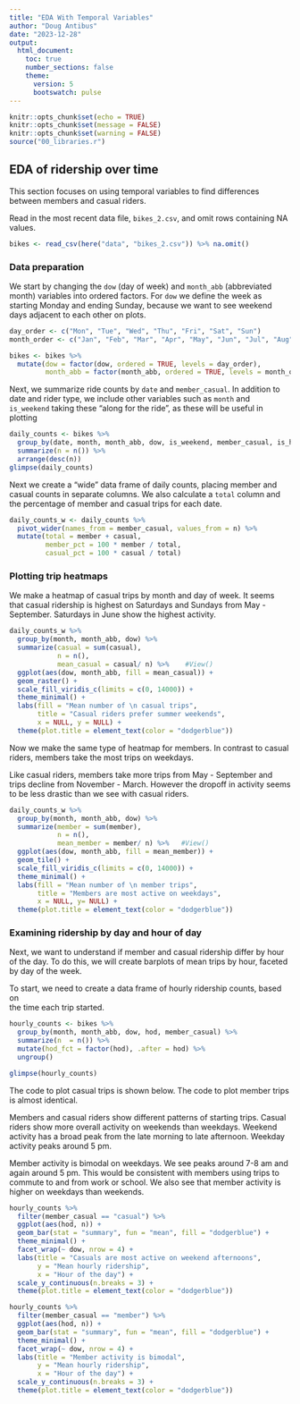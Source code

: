 ---
title: "EDA With Temporal Variables"
author: "Doug Antibus"
date: "2023-12-28"
output: 
  html_document:
    toc: true
    number_sections: false
    theme:
      version: 5
      bootswatch: pulse
---


```{r setup, include=FALSE}
knitr::opts_chunk$set(echo = TRUE)
knitr::opts_chunk$set(message = FALSE)
knitr::opts_chunk$set(warning = FALSE)
source("00_libraries.r")
```


## EDA of ridership over time

This section focuses on using temporal variables to find differences between members
and casual riders.

Read in the most recent data file, `bikes_2.csv`, and omit rows containing NA values.
 
```{r, cache = TRUE}
bikes <- read_csv(here("data", "bikes_2.csv")) %>% na.omit()
```

### Data preparation

We start by changing the `dow` (day of week) and `month_abb` (abbreviated month) variables into ordered factors.  For `dow` we define the week as starting Monday and ending Sunday, because we want to see weekend days adjacent to each other on plots.

```{r}
day_order <- c("Mon", "Tue", "Wed", "Thu", "Fri", "Sat", "Sun")
month_order <- c("Jan", "Feb", "Mar", "Apr", "May", "Jun", "Jul", "Aug", "Sep", "Oct", "Nov", "Dec")

bikes <- bikes %>% 
  mutate(dow = factor(dow, ordered = TRUE, levels = day_order), 
         month_abb = factor(month_abb, ordered = TRUE, levels = month_order))
```

Next, we summarize ride counts by `date` and `member_casual`.  In addition to 
date and rider type, we include other variables such as `month` and `is_weekend`
taking these "along for the ride", as these will be useful in plotting

```{r, cache = TRUE}
daily_counts <- bikes %>% 
  group_by(date, month, month_abb, dow, is_weekend, member_casual, is_holiday) %>%
  summarize(n = n()) %>%
  arrange(desc(n))
glimpse(daily_counts)
```

Next we create a "wide" data frame of daily counts, placing member and casual 
counts in separate columns.  We also calculate a `total` column and the percentage 
of member and casual trips for each date.

```{r}
daily_counts_w <- daily_counts %>% 
  pivot_wider(names_from = member_casual, values_from = n) %>% 
  mutate(total = member + casual, 
         member_pct = 100 * member / total, 
         casual_pct = 100 * casual / total) 
```

### Plotting trip heatmaps

We make a heatmap of casual trips by month and day of week.  It seems that
casual ridership is highest on Saturdays and Sundays from May - September.  Saturdays in June show the highest activity.

```{r}
daily_counts_w %>%  
  group_by(month, month_abb, dow) %>% 
  summarize(casual = sum(casual),
            n = n(),
            mean_casual = casual/ n) %>%    #View()
  ggplot(aes(dow, month_abb, fill = mean_casual)) +
  geom_raster() +
  scale_fill_viridis_c(limits = c(0, 14000)) +
  theme_minimal() +
  labs(fill = "Mean number of \n casual trips",
       title = "Casual riders prefer summer weekends",
       x = NULL, y = NULL) +
  theme(plot.title = element_text(color = "dodgerblue"))
```

Now we make the same type of heatmap for members.  In contrast to casual riders, 
members take the most trips on weekdays.  

Like casual riders, members take more trips from May - September and trips decline
from November - March.  However the dropoff in activity seems to be less drastic
than we see with casual riders.

```{r, echo = FALSE}
daily_counts_w %>%  
  group_by(month, month_abb, dow) %>% 
  summarize(member = sum(member),
            n = n(),
            mean_member = member/ n) %>%   #View()
  ggplot(aes(dow, month_abb, fill = mean_member)) +
  geom_tile() +
  scale_fill_viridis_c(limits = c(0, 14000)) +
  theme_minimal() +
  labs(fill = "Mean number of \n member trips",
       title = "Members are most active on weekdays",
       x = NULL, y= NULL) +
  theme(plot.title = element_text(color = "dodgerblue"))
```

### Examining ridership by day and hour of day

Next, we want to understand if member and casual ridership differ by hour of the 
day.  To do this, we will create barplots of mean trips by hour, faceted by day
of the week.

To start, we need to create a data frame of hourly ridership counts, based on  
the time each trip started.


```{r, cache = TRUE}
hourly_counts <- bikes %>% 
  group_by(month, month_abb, dow, hod, member_casual) %>% 
  summarize(n  = n()) %>% 
  mutate(hod_fct = factor(hod), .after = hod) %>% 
  ungroup()

glimpse(hourly_counts)
```
The code to plot casual trips is shown below.  The code to plot member trips is 
almost identical.  

Members and casual riders show different patterns of starting trips.  Casual 
riders show more overall activity on weekends than weekdays.  Weekend activity
has a broad peak from the late morning to late afternoon.  Weekday activity
peaks around 5 pm.

Member activity is bimodal on weekdays.  We see peaks around 7-8 am and again 
around 5 pm.  This would be consistent with members using trips to commute to and from work or school.  We also see that member activity is higher on weekdays than weekends.


```{r}
hourly_counts %>% 
  filter(member_casual == "casual") %>% 
  ggplot(aes(hod, n)) +
  geom_bar(stat = "summary", fun = "mean", fill = "dodgerblue") +
  theme_minimal() +
  facet_wrap(~ dow, nrow = 4) +
  labs(title = "Casuals are most active on weekend afternoons",
       y = "Mean hourly ridership",
       x = "Hour of the day") +
  scale_y_continuous(n.breaks = 3) +
  theme(plot.title = element_text(color = "dodgerblue"))

```


```{r, echo = FALSE}
hourly_counts %>% 
  filter(member_casual == "member") %>% 
  ggplot(aes(hod, n)) +
  geom_bar(stat = "summary", fun = "mean", fill = "dodgerblue") +
  theme_minimal() +
  facet_wrap(~ dow, nrow = 4) +
  labs(title = "Member activity is bimodal",
       y = "Mean hourly ridership", 
       x = "Hour of the day") +
  scale_y_continuous(n.breaks = 3) +
  theme(plot.title = element_text(color = "dodgerblue"))

```





